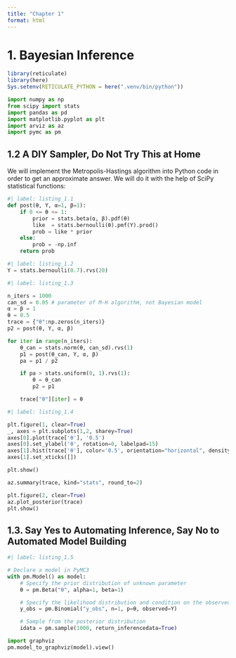 ```yaml
---
title: "Chapter 1"
format: html
---
```


# 1. Bayesian Inference

```r
library(reticulate)
library(here)
Sys.setenv(RETICULATE_PYTHON = here(".venv/bin/python"))
```

```python
import numpy as np
from scipy import stats
import pandas as pd
import matplotlib.pyplot as plt
import arviz as az
import pymc as pm
```


## 1.2 A DIY Sampler, Do Not Try This at Home

We will implement the Metropolis-Hastings algorithm into Python code in order to get an approximate answer. We will do it with the help of SciPy statistical functions:

```python
#| label: listing_1.1
def post(θ, Y, α=1, β=1):
    if 0 <= θ <= 1:
        prior = stats.beta(α, β).pdf(θ)
        like  = stats.bernoulli(θ).pmf(Y).prod()
        prob = like * prior
    else:
        prob = -np.inf
    return prob
```

```python
#| label: listing_1.2
Y = stats.bernoulli(0.7).rvs(20)
```

```python
#| label: listing_1.3

n_iters = 1000
can_sd = 0.05 # parameter of M-H algorithm, not Bayesian model
α = β = 1
θ = 0.5
trace = {"θ":np.zeros(n_iters)}
p2 = post(θ, Y, α, β)

for iter in range(n_iters):
    θ_can = stats.norm(θ, can_sd).rvs(1)
    p1 = post(θ_can, Y, α, β)
    pa = p1 / p2

    if pa > stats.uniform(0, 1).rvs(1):
        θ = θ_can
        p2 = p1

    trace["θ"][iter] = θ
```

```python
#| label: listing_1.4

plt.figure(1, clear=True)
_, axes = plt.subplots(1,2, sharey=True)
axes[0].plot(trace['θ'], '0.5')
axes[0].set_ylabel('θ', rotation=0, labelpad=15)
axes[1].hist(trace['θ'], color='0.5', orientation="horizontal", density=True)
axes[1].set_xticks([])

plt.show()
```

```python
az.summary(trace, kind="stats", round_to=2)
```

```python
plt.figure(2, clear=True)
az.plot_posterior(trace)
plt.show()
```

## 1.3. Say Yes to Automating Inference, Say No to Automated Model Building

```python
#| label: listing_1.5

# Declare a model in PyMC3
with pm.Model() as model:
    # Specify the prior distribution of unknown parameter
    θ = pm.Beta("θ", alpha=1, beta=1)

    # Specify the likelihood distribution and condition on the observed data
    y_obs = pm.Binomial("y_obs", n=1, p=θ, observed=Y)

    # Sample from the posterior distribution
    idata = pm.sample(1000, return_inferencedata=True)
```

```python
import graphviz 
pm.model_to_graphviz(model).view()
```

